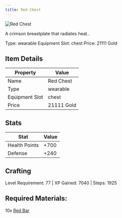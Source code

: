 ```yaml
---
title: Red Chest
---
```


<div className="flex items-start gap-6 mb-8">
  <div className="flex-shrink-0">
    <img src="/assets/resources/smithing/red_chest.png" alt="Red Chest" className="w-24 h-24 border rounded-lg" />
  </div>
  <div className="flex-1">
    <div className="space-y-2">
      <p className="text-lg text-muted-foreground">A crimson breastplate that radiates heat..</p>
      <div className="flex flex-wrap gap-4 text-sm">
        <span className="px-2 py-1 bg-green-100 dark:bg-green-900 rounded-md">
          Type: wearable
        </span>
        <span className="px-2 py-1 bg-purple-100 dark:bg-purple-900 rounded-md">
          Equipment Slot: chest
        </span>
        <span className="px-2 py-1 bg-yellow-100 dark:bg-yellow-900 rounded-md">
          Price: 21111 Gold
        </span>
      </div>
    </div>
  </div>
</div>

## Item Details
| Property | Value |
|----------|-------|
| Name | Red Chest |
| Type | wearable |
| Equipment Slot | chest |
| Price | 21111 Gold |

## Stats
| Stat | Value |
|------|-------|
| Health Points | +700 |
| Defense | +240 |

## Crafting
Level Requirement: 77 | XP Gained: 7040 | Steps: 1925

## Required Materials:
10x [Red Bar](/docs/resources/individual/red_bar)

